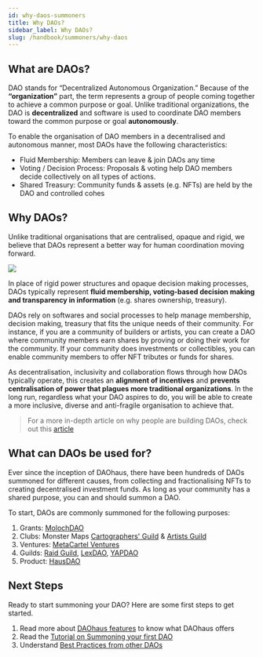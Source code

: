 ```yaml
---
id: why-daos-summoners
title: Why DAOs?
sidebar_label: Why DAOs?
slug: /handbook/summoners/why-daos
--- 
```


## What are DAOs? 
DAO stands for “Decentralized Autonomous Organization.” Because of the **“organization”** part, the term represents a group of people coming together to achieve a common purpose or goal. Unlike traditional organizations, the DAO is **decentralized** and software is used to coordinate DAO members toward the common purpose or goal **autonomously**.

To enable the organisation of DAO members in a decentralised and autonomous manner, most DAOs have the following characteristics: 
* Fluid Membership: Members can leave & join DAOs any time
* Voting / Decision Process: Proposals & voting help DAO members decide collectively on all types of actions.
* Shared Treasury: Community funds & assets (e.g. NFTs) are held by the DAO and controlled cohes 

## Why DAOs? 
Unlike traditional organisations that are centralised, opaque and rigid, we believe that DAOs represent a better way for human coordination moving forward. 

![](/img/daos-vs-traditional-orgs.png)

In place of rigid power structures and opaque decision making processes, DAOs typically represent **fluid membership, voting-based decision making and transparency in information** (e.g. shares ownership, treasury).

DAOs rely on softwares and social processes to help manage membership, decision making, treasury that fits the unique needs of their community. For instance, if you are a community of builders or artists, you can create a DAO where community members earn shares by proving or doing their work for the community. If your community does investments or collectibles, you can enable community members to offer NFT tributes or funds for shares. 

As decentralisation, inclusivity and collaboration flows through how DAOs typically operate, this creates an **alignment of incentives** and **prevents centralisation of power that plagues more traditional organizations**. In the long run, regardless what your DAO aspires to do, you will be able to create a more inclusive, diverse and anti-fragile organisation to achieve that. 

> For a more in-depth article on why people are building DAOs, check out this [article](https://governors.substack.com/p/governors-2-humans-at-the-edges-why)

## What can DAOs be used for? 

Ever since the inception of DAOhaus, there have been hundreds of DAOs summoned for different causes, from collecting and fractionalising NFTs to creating decentralised investment funds. As long as your community has a shared purpose, you can and should summon a DAO. 

To start, DAOs are commonly summoned for the following purposes: 

1. Grants: [MolochDAO](https://www.molochdao.com/) 
2. Clubs: Monster Maps [Cartographers' Guild](https://app.daohaus.club/dao/0x64/0x85e3cd186ab6c18f2172373bb22783e4108f5aa5) & [Artists Guild](https://app.daohaus.club/dao/0x64/0xf94e35b999340038a8392d25e7446812908fbe8c) 
3. Ventures: [MetaCartel Ventures](https://app.daohaus.club/dao/0x1/0x4570b4faf71e23942b8b9f934b47ccedf7540162)
3. Guilds: [Raid Guild](http://raidguild.org/), [LexDAO](https://www.lexdao.coop/), [YAPDAO](https://www.yapdao.xyz/)
4. Product: [HausDAO](https://app.daohaus.club/dao/0x64/0x283bdc900b6ec9397abb721c5bbff5ace46e0f50)

## Next Steps 

Ready to start summoning your DAO? Here are some first steps to get started.

1. Read more about [DAOhaus features](/docs/handbook/summoners/summoners-daohaus-features) to know what DAOhaus offers
2. Read the [Tutorial on Summoning your first DAO](/docs/handbook/summoners/get-started)
3. Understand [Best Practices from other DAOs](/docs/handbook/summoners/summoners-best-practices)
